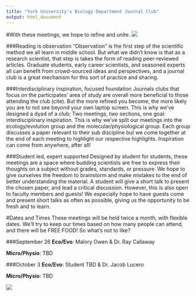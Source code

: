 ```yaml
---
title: "York University's Biology Department Journal Club"
output: html_document
---
```


#With these meetings, we hope to refine and unite.
![](books.jpg)

###Reading is observation
"Observation" is the first step of the scientific method we all learn in middle school. But what we didn't know is that as a research scientist, that step is takes the form of reading peer-reviewed articles. Graduate students, early career scientists, and seasoned experts all can benefit from crowd-sourced ideas and perspectives, and a journal club is a great mechanism for this sort of practice and sharing.

###Interdisciplinary inspiration, focused foundation
Journals clubs that focus on the participates' area of study are overall more beneficial to those attending the club (cite). But the more refined you become, the more likely you are to not see beyond your own laptop screen. This is why we've designed a dyad of a club; Two meetings, two sections, one goal: interdisciplinary inspiration. This is why we've split our meetings into the ecology/evolution group and the molecular/physiological group. Each group discusses a paper relevant to their sub discipline but we come together at the end of each meeting to highlight our respective highlights. Inspiration can come from anywhere, after all!

###Student led, expert supported
Designed by student for students, these meetings are a space where budding scientists are free to express their thoughts on a subject without grades, standards, or pressure. We hope to give ourselves the freedom to brainstorm and make mistakes to the end of better understanding the material. A student will give a short talk to present the chosen paper, and lead a critical discussion. However, this is also open to faculty members and guests! We especially hope to have guests come and present short talks as often as possible, giving us the opportunity to be fresh and to learn. 


#Dates and Times
These meetings will be held twice a month, with flexible dates. We'll try to keep our times based on how many people can attend, and there will be FREE FOOD! So what's not to like? 

###September 26
**Eco/Evo**: Malory Owen & Dr. Ray Callaway

**Micro/Physio**: TBD

###October 3 
**Eco/Evo**: Student TBD & Dr. Jacob Lucero

**Micro/Physio**: TBD

![](york.png)
